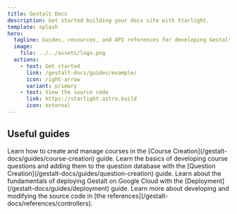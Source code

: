 ```yaml
---
title: Gestalt Docs
description: Get started building your docs site with Starlight.
template: splash
hero:
  tagline: Guides, resources, and API references for developing Gestalt.
  image:
    file: ../../assets/logo.png
  actions:
    - text: Get started
      link: /gestalt-docs/guides/example/
      icon: right-arrow
      variant: primary
    - text: View the source code
      link: https://starlight.astro.build
      icon: external
---
```



## Useful guides

<CardGrid stagger>
	<Card title="Create courses" icon="pencil">
		Learn how to create and manage courses in the [Course Creation](/gestalt-docs/guides/course-creation) guide.
	</Card>
	<Card title="Add new questions" icon="add-document">
		Learn the basics of developing course questions and adding them to the question database with the [Question Creation](/gestalt-docs/guides/question-creation) guide.
	</Card>
	<Card title="Configure a deployment" icon="setting">
		Learn about the fundamentals of deploying Gestalt on Google Cloud with the [Deployment](/gestalt-docs/guides/deployment) guide.
	</Card>
	<Card title="Read the docs" icon="open-book">
		Learn more about developing and modifying the source code in [the references](/gestalt-docs/references/controllers).
	</Card>
</CardGrid>
